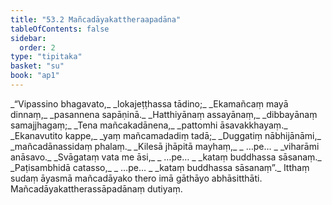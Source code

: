```yaml
---
title: "53.2 Mañcadāyakattheraapadāna"
tableOfContents: false
sidebar:
  order: 2
type: "tipitaka"
basket: "su"
book: "ap1"
---
```



<DynamicBreadcrumb />

<Division number="13" book="ap1" bookNo="20" page="430">

<Paragraph number="6812" type="verses" book="ap1">
_“Vipassino bhagavato,_  
_lokajeṭṭhassa tādino;_  
_Ekamañcaṃ mayā dinnaṃ,_  
_pasannena sapāṇinā._  

</Paragraph>

</Division>
<Division number="14" book="ap1" bookNo="20" page="430">

<Paragraph number="6813" type="verses" book="ap1">
_Hatthiyānaṃ assayānaṃ,_  
_dibbayānaṃ samajjhagaṃ;_  
_Tena mañcakadānena,_  
_pattomhi āsavakkhayaṃ._  

</Paragraph>

</Division>
<Division number="15" book="ap1" bookNo="20" page="430">

<Paragraph number="6814" type="verses" book="ap1">
_Ekanavutito kappe,_  
_yaṃ mañcamadadiṃ tadā;_  
_Duggatiṃ nābhijānāmi,_  
_mañcadānassidaṃ phalaṃ._  

</Paragraph>

</Division>
<Division number="16" book="ap1" bookNo="20" page="430">

<Paragraph number="6815" type="verses" book="ap1">
_Kilesā jhāpitā mayhaṃ,_  
_ …pe… _  
_viharāmi anāsavo._  

</Paragraph>

</Division>
<Division number="17" book="ap1" bookNo="20" page="430">

<Paragraph number="6816" type="verses" book="ap1">
_Svāgataṃ vata me āsi,_  
_ …pe… _  
_kataṃ buddhassa sāsanaṃ._  

</Paragraph>

</Division>
<Division number="18" book="ap1" bookNo="20" page="430">

<Paragraph number="6817" type="verses" book="ap1">
_Paṭisambhidā catasso,_  
_ …pe… _  
_kataṃ buddhassa sāsanaṃ”._  

</Paragraph>

<Paragraph number="6818" book="ap1">
Itthaṃ sudaṃ āyasmā mañcadāyako thero imā gāthāyo abhāsitthāti.

</Paragraph>
</Division>

<Paragraph number="6819" type="center" book="ap1">
Mañcadāyakattherassāpadānaṃ dutiyaṃ.
</Paragraph>